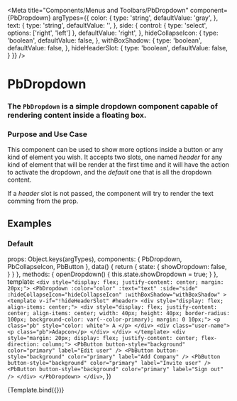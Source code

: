 
<Meta
  title="Components/Menus and Toolbars/PbDropdown"
  component={PbDropdown}
  argTypes={{
    color: {
      type: 'string',
      defaultValue: 'gray',
    },
    text: {
      type: 'string',
      defaultValue: '',
    },
    side: {
      control: {
        type: 'select',
        options: ['right', 'left']
      },
      defaultValue: 'right',
    },
    hideCollapseIcon: {
      type: 'boolean',
      defaultValue: false,
    },
    withBoxShadow: {
      type: 'boolean',
      defaultValue: false,
    },
    hideHeaderSlot: {
      type: 'boolean',
      defaultValue: false,
    }
  }}
/>


# **PbDropdown**
### The `PbDropdown` is a simple dropdown component capable of rendering content inside a floating box.

### Purpose and Use Case

This component can be used to show more options inside a button or any kind of element you wish.
It accepts two slots, one named *header* for any kind of element that will be render at the first time
and it will have the action to activate the dropdown, and the *default* one that is all the dropdown content.

If a *header* slot is not passed, the component will try to render the text comming from the prop.

## Examples

### Default

  props: Object.keys(argTypes),
  components: { PbDropdown, PbCollapseIcon, PbButton },
  data() {
    return {
      state: {
        showDropdown: false,
      }
    }
  },
  methods: {
    openDropdown() {
      this.state.showDropdown = true;
    }
  },
  template: `
    <div style="display: flex; justify-content: center; margin: 20px;">
      <PbDropdown
        :color="color"
        :text="text"
        :side="side"
        :hideCollapseIcon="hideCollapseIcon"
        :withBoxShadow="withBoxShadow"
      >
        <template v-if="!hideHeaderSlot" #header>
          <div style="display: flex; align-items: center;">
            <div style="display: flex; justify-content: center; align-items: center; width: 40px; height: 40px; border-radius: 100px; background-color: var(--color-primary); margin: 0 10px;">
              <p class="pb" style="color: white">
                A
              </p>
            </div>
            <div class="user-name">
              <p class="pb">Adapcon</p>
            </div>
          </div>
        </template>
        <div style="margin: 20px; display: flex; justify-content: center; flex-direction: column;">
          <PbButton button-style="background" color="primary" label="Edit user" />
          <PbButton button-style="background" color="primary" label="Add Company" />
          <PbButton button-style="background" color="primary" label="Invite user" />
          <PbButton button-style="background" color="primary" label="Sign out" />
        </div>
      </PbDropdown>
    </div>
  `,
})

<Canvas>
  <Story name="Default">
    {Template.bind({})}
  </Story>
</Canvas>

